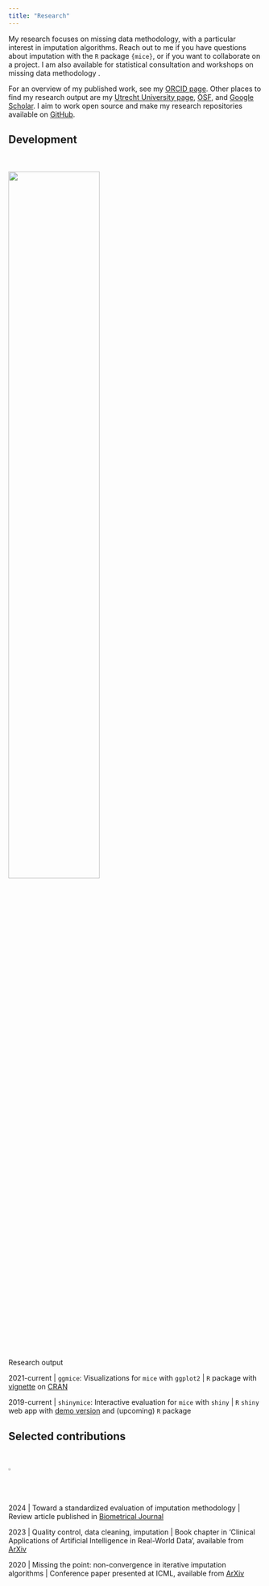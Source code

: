 ```yaml
---
title: "Research"
---
```


<link rel=stylesheet href="https://cdnjs.cloudflare.com/ajax/libs/font-awesome/6.7.2/css/all.min.css">


My research focuses on missing data methodology, with a particular interest in imputation algorithms. Reach out to me if you have questions about imputation with the `R` package `{mice}`, or if you want to collaborate on a project. I am also available for statistical consultation and workshops on missing data methodology <a href=mailto:h.i.oberman@uu.nl class="fa fa-envelope"></a>.

For an overview of my published work, see my [ORCID page](https://orcid.org/0000-0003-3276-2141). Other places to find my research output are my [Utrecht University page](https://www.uu.nl/staff/HIOberman), [OSF](https://osf.io/d8c5f/), and [Google Scholar](https://scholar.google.nl/citations?user=myLQXrEAAAAJ). I aim to work open source and make my research repositories available on [GitHub](https://github.com/hanneoberman).


## Development

:::{.column-margin}
<br> <br> 
![](images/ggmice_logo.png){width=60%} 
<br> <br> 
Research output
:::

2021-current \| `ggmice`: Visualizations for `mice` with `ggplot2` \| `R` package with [vignette](https://amices.org/ggmice/) on [CRAN](https://CRAN.R-project.org/package=ggmice)

2019-current \| `shinymice`: Interactive evaluation for `mice` with `shiny` \| `R` `shiny` web app with [demo version](https://hanneoberman.shinyapps.io/shinymice-demo/) and (upcoming) `R` package

## Selected contributions

:::{.column-margin}
<br> <br> 
![](images/pixel.png){width=1%} 
<br> <br> 
:::

2024 \| Toward a standardized evaluation of imputation methodology \| Review article published in [Biometrical Journal](https://doi.org/10.1002/bimj.202200107)

2023 \| Quality control, data cleaning, imputation \| Book chapter in 'Clinical Applications
of Artificial Intelligence in Real-World Data', available from [ArXiv](https://doi.org/10.48550/arXiv.2110.15877)

2020 \| Missing the point: non-convergence in iterative imputation algorithms \| Conference paper presented at ICML, available from [ArXiv](https://doi.org/10.48550/arXiv.2110.11951)
